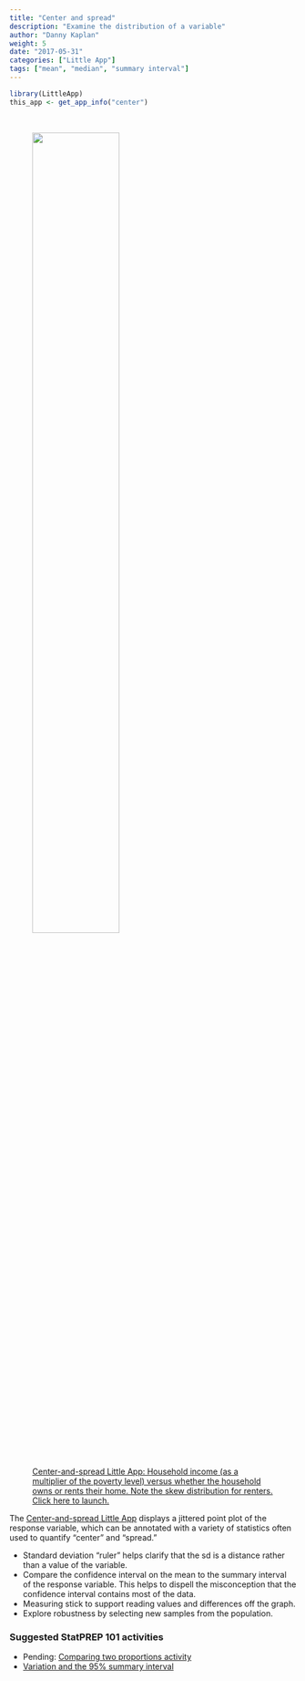 ```yaml
---
title: "Center and spread"
description: "Examine the distribution of a variable"
author: "Danny Kaplan"
weight: 5
date: "2017-05-31"
categories: ["Little App"]
tags: ["mean", "median", "summary interval"]
---
```


```r
library(LittleApp)
this_app <- get_app_info("center")
```

<a href="`r this_app$url`">  
<figure>
<img src="/thumbnails/center-spread.png" class="thumbnail" width = "60%">
<figcaption>Center-and-spread Little App: Household income (as a multiplier of the poverty level)  versus whether the household owns or rents their home. Note the skew distribution for renters. Click here to launch.</figcaption>
</figure>
<a>

The [Center-and-spread Little App](`r this_app$url`) displays a jittered point plot of the response variable, which can be annotated with a variety of statistics often used to quantify "center" and "spread."

- Standard deviation "ruler" helps clarify that the sd is a distance rather than a value of the variable.
- Compare the confidence interval on the mean to the summary interval of the response variable. This helps to dispell the misconception that the confidence interval contains most of the data.
- Measuring stick to support reading values and differences off the graph.
- Explore robustness by selecting new samples from the population.

### Suggested StatPREP 101 activities

- Pending: [Comparing two proportions activity](https://statprep-activities.netlify.com/lessons/sd-and-summary-interval/)
- [Variation and the 95% summary interval](https://statprep-activities.netlify.com/lessons/summary-interval/)

